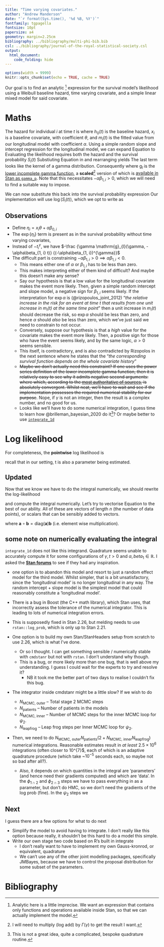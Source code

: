 ```yaml
---
title: "Time varying covariates."
author: "Andrew Manderson"
date: "`r format(Sys.time(), '%d %B, %Y')`"
fontfamily: tgpagella
fontsize: 10pt
papersize: a4
geometry: margin=2.25cm
bibliography: ../bibliography/multi-phi-bib.bib
csl: ../bibliography/journal-of-the-royal-statistical-society.csl
output: 
  html_document:
    code_folding: hide
---
```


```r
options(width = 9999)
knitr::opts_chunk$set(echo = TRUE, cache = TRUE)
```

Our goal is to find an analytic [^1] expression for the survival model's likelihood using a Weibull baseline hazard, time varying covariate, and a simple linear mixed model for said covariate.  

[^1]: Analytic here is a little imprecise. We want an expression that contains only functions and operations available inside Stan, so that we can actually implement the model.

# Maths

The hazard for individual $i$ at time $t$ is
\begin{equation}
  h_{i}(t) = h_{0}(t) \exp\{x_{i}\theta + \alpha m_{i}(t)\}
  \label{eqn:time-varying-general}
\end{equation}
where $h_{0}(t)$ is the baseline hazard, $x_{i}$ is a baseline covariate, with coefficient $\theta$, and $m_{i}(t)$ is the fitted value from our longitudinal model with coefficient $\alpha$. 
Using a simple random slope and intercept regression for the longitudinal model, we can expand Equation \eqref{eqn:time-varying-general} to
\begin{equation}
  h_{i}(t) = \gamma t^{\gamma - 1} \exp\{x_{i}\theta + \alpha (\beta_{0, i} + \beta_{1, i}t)\}
  \label{eqn:time-varying-specific}
\end{equation}
Evaluating the likelihood requires both the hazard and the survival probability $S_{i}(t)$
\begin{equation}
  S_{i}(t) = \exp \left\{
    - \int_{0}^{t} h_{i}(u) \text{d}u
  \right\}
\end{equation}
Substiuting Equation \eqref{eqn:time-varying-specific} in and rearranging yields
\begin{align}
  S_{i}(t) &= \exp \left\{
    -\int_{0}^{t} 
        \gamma u^{\gamma - 1} 
        \exp\{x_{i}\theta + \alpha (\beta_{0, i} + \beta_{1, i}t)\} 
    \text{d}u
  \right\} \\
  &= 
    \exp \left\{
      -
      \left(
        \gamma 
        \exp\{x_{i}\theta + \alpha\beta_{0, i}\}
        \int_{0}^{t} 
          u^{\gamma - 1}
          \exp\{\alpha \beta_{1, i} u\}
        \text{d}u
      \right)
    \right\}
\end{align}
The last term looks like the kernel of a gamma distribution. Consequently
\begin{align}
  \int_{0}^{t} u^{\gamma - 1} \exp\{\alpha \beta_{1, i} u\} \text{d}u &=
    \frac {\Gamma(\gamma)} {(-\alpha\beta_{1, i})^{\gamma}}
    \int_{0}^{t} 
      \frac {(-\alpha\beta_{1, i})^{\gamma}} {\Gamma(\gamma)}
      u^{\gamma - 1} \exp\{\alpha \beta_{1, i} u\} 
    \text{d}u \\
  &=
    \frac {\Gamma(\gamma)} {(-\alpha\beta_{1, i})^{\gamma}}
    \frac {1} {\Gamma(\gamma)}
    \mathrm{g}_{l}(\gamma, -\alpha\beta_{1, i} t) \\
  &= 
    \frac {1} {(-\alpha\beta_{1, i})^{\gamma}}
    \mathrm{g}_{l}(\gamma, -\alpha\beta_{1, i} t) 
\end{align}
where $\mathrm{g}_{l}$ is the [lower incomplete gamma function](https://en.wikipedia.org/wiki/Incomplete_gamma_function), a __scaled__[^2] version of which is [available in Stan as `gamma_p`](https://mc-stan.org/docs/2_26/functions-reference/betafun.html). Note that this necessitates $-\alpha\beta_{1, i} > 0$, which we will need to find a suitable way to impose.

[^2]: I will need to multiply (log add) by $\Gamma(\gamma)$ to get the result I want.

We can now substitute this back into the survival probability expression
\begin{equation}
  S_{i}(t) = \exp \left\{
      -
      \left(
        \gamma 
        \exp\{x_{i}\theta + \alpha\beta_{0, i}\}
        \frac {1} {(-\alpha\beta_{1, i})^{\gamma}}
        \mathrm{g}_{l}(\gamma, -\alpha\beta_{1, i} t)
      \right)
    \right\}
\end{equation}
Our implementation will use $\log(S_{i}(t))$, which we opt to write as
\begin{equation}
  \log(S_{i}(t)) = -
    \frac {
      \gamma \mathrm{g}_{l}(\gamma, -\alpha\beta_{1, i} t)
    } {
      (-\alpha\beta_{1, i})^{\gamma}
    }  
    \exp\{x_{i}\theta + \alpha\beta_{0, i}\}
\end{equation}

## Observations

- Define $\eta_{i} = x_{i}\theta + \alpha\beta_{0, i}$
- The $\exp\{\eta_{i}\}$ term is present as in the survival probability without time varying covariates,
- Instead of $-t_{i}^{\gamma}$, we have $-\frac {\gamma \mathrm{g}_{l}(\gamma, -\alpha\beta_{1, i} t)} {(-\alpha\beta_{1, i})^{\gamma}}$
- The difficult part is constraining $-\alpha\beta_{1, i} > 0 \implies \alpha\beta_{1, i} < 0$.
    - This means either one of $\alpha$ or $\beta_{1, i}$ has to be less than zero.
    - This makes interpreting either of them kind of difficult? And maybe this doesn't make any sense?
    - Say our hypothesis is that a low value for the longitudinal covariate makes the event more likely. Then, given a simple random intercept and slope model, a negative sign for $\beta_{1, i}$ seems likely. If the interpretation for $\exp{\alpha}$ is (@rizopoulos_joint_2012) "_the relative increase in the risk for an event at time $t$ that results from one unit increase in $m_{i}(t)$ at the same time point_" then a unit increase in $m_{i}(t)$ should decrease the risk, so $\exp{\alpha}$ should be less than zero, and hence $\alpha$ should _also_ be less than zero, which we've just said we need to constrain to not occur.
    - Conversely, suppose our hypothesis is that a _high_ value for the covariate makes the event more likely. Then, a positive sign for those who have the event seems likely, and by the same logic, $\alpha > 0$ seems sensible. 
    - This itself, is contradictory, and is also contradicted by Rizopolos in the next sentence where he states that the "_the corresponding survival function depends on the whole covariate history_"
    - ~~Maybe we don't actually need this constraint? If one uses the power series definition of the lower incomplete gamma function, then it is relatively easy to see why it admits negative second arguments:
    \begin{equation}
      \mathrm{g}_{l}(\gamma, -\alpha\beta_{1, i} t) = 
        (-\alpha\beta_{1, i} t)^{\gamma}
        \exp\{\alpha\beta_{1, i} t\}
        \sum_{k = 0}^{\infty}
          \frac{(-\alpha\beta_{1, i} t)^{k}}
          {\gamma^{\overline{k + 1}}}
    \end{equation}
    where 
    \begin{equation}
      \gamma^{\overline{k + 1}} = \prod_{j = 0}^{k}(\gamma + j)
    \end{equation}
    which, according to the [most authoritative of sources](https://dlmf.nist.gov/8.11#ii), is absolutely convergent. Whilst neat, we'll have to wait and see if the implementation possesses the required numerical stability for our purpose~~.
    Nope, if $\gamma$ is not an integer, then the result is a complex number, and no good for us.
    - Looks like we'll have to do some numerical integration, I guess time to learn how @brilleman_bayesian_2020 do it[^3]? Or maybe better to use [`integrate_1d`](https://mc-stan.org/docs/2_22/functions-reference/functions-1d-integrator.html)
    
[^3]: This is not a great idea, quite a complicated, bespoke quadrature routine.

# Log likelihood

For completeness, the __pointwise__ log likelihood is  
\begin{equation}
  \log(\gamma) + (\gamma - 1) \log(t) +
  x_{i} \theta + \alpha(\beta_{0, i} + \beta_{1, i} t) -
  \left(
    \frac {
        \gamma \mathrm{g}_{l}(\gamma, -\alpha\beta_{1, i} t)
      } {
        (-\alpha\beta_{1, i})^{\gamma}
      }  
    \exp\{x_{i}\theta + \alpha\beta_{0, i}\}
  \right)
\end{equation}

recall that in our setting, t is also a parameter being estimated.

## Updated

Now that we know we have to do the integral numerically, we should rewrite the log-likelihood 

\begin{equation}
  \log(\mathcal{L}(t_i \mid x_{i}))  = \log(h_{i}(t)) + \log(S_{i}(t)) = 
    \log(\gamma) + (\gamma - 1) \log(t) +
  x_{i} \theta + \alpha(\beta_{0, i} + \beta_{1, i} t)
    - \gamma 
      \exp\{x_{i}\theta + \alpha\beta_{0, i}\}
      \int_{0}^{t} 
        u^{\gamma - 1}
        \exp\{\alpha \beta_{1, i} u\}
      \text{d}u
  \label{eqn:point-wise-log-likelihood}
\end{equation} 

and compute the integral numerically. 
Let's try to vectorise Equation \ref{eqn:point-wise-log-likelihood} to the best of our ability. All of these are vectors of length $n$ (the number of data points), or scalars that can be sensibly added to vectors.

\begin{equation}
  \log(\boldsymbol{\mathcal{L}}(\boldsymbol{t} \mid \boldsymbol{x})) =
    n \log(\gamma) + 
    (\gamma - 1) \log(\boldsymbol{t}) +
    \boldsymbol{x}\theta +
    \alpha(
      \boldsymbol{\beta}_{0} + 
      \boldsymbol{\beta}_{1} \circ \boldsymbol{t}
    ) -
    \gamma \exp\{\boldsymbol{x} \theta + \alpha \boldsymbol{\beta}_{0}\}
    \circ
    \int_{\boldsymbol{0}}^{\boldsymbol{t}}
      \boldsymbol{u}^{\gamma - 1}
      \exp\{\alpha \boldsymbol{\beta}_{1} \circ \boldsymbol{u}\}
    \text{d}\boldsymbol{u}
\end{equation}

where $\boldsymbol{a} \circ \boldsymbol{b} = \text{diag}(\boldsymbol{a})\boldsymbol{b}$ (i.e. element wise multiplication).

## some note on numerically evaluating the integral

`integrate_1d` does not like this integrand. Quadrature seems unable to accurately compute it for some configurations of $\gamma, t > 0$ and $\alpha, beta_{1} \in \mathbb{R}$. I asked the [__Stan forums__](https://discourse.mc-stan.org/t/stabilising-survival-model-integrand-for-use-in-integrate-1d/20443) to see if they had any inspiration.

- one option is to abandon this model and resort to just a random effect model for the third model. Whilst simpler, that is a bit unsatisfactory, since the 'longitudinal model' is no longer longitudinal in any way. The random intercept + slope model is the simplest model that could reasonably constitute a 'longitudinal model'.

- There is a bug in Boost (the C++ math library), which Stan uses, that incorrectly assess the tolerance of the numerical integrator. This is leading to lots of numerical integration errors.

- This is supposedly fixed in Stan 2.26, but melding needs to use `rstan::log_prob`, which is only up to Stan 2.21. 

- One option is to build my own Stan/StanHeaders setup from scratch to use 2.26, which is what I've done. 
    - Or so I thought. I can get something sensible / numerically stable with `cmdstanr` but not with `rstan`. I don't understand why though.
    - This is a bug, or more likely more than one bug, that is well above my understanding. I guess I could wait for the experts to try and resolve it?
        - NB it took me the better part of two days to realise I couldn't fix this bug.

- The integrator inside cmdstanr might be a little slow? If we wish to do
    - $N_{\text{MCMC, outer}}$ -- Total stage 2 MCMC steps
    - $N_{\text{patients}}$ -- Number of patients in the models
    - $N_{\text{MCMC, inner}}$ -- Number of MCMC steps for the inner MCMC loop for $\psi_{2}$.
    - $N_{\text{leapfrog}}$ -- Leap frog steps per Inner MCMC loop for $\psi_{2}$.
- Then, we need to do $N_{\text{MCMC, outer}}N_{\text{patients}}(2 + N_{\text{MCMC, inner}}N_{\text{leapfrog}})$ numerical integrations. Reasonable estimates result in _at least_ $2.5\times 10^{6}$ integrations (often closer to 10^{7}$, each of which is an adaptive quadrature procedure (which take ~$10^{-5}$ seconds each, so maybe not so bad after all?). 
    - Also, it depends on which quantities in the integral are 'parameters' (and hence need their gradients computed) and which are 'data'. In the $\phi_{1 \cap 2}$ and $\phi_{2 \cap 3}$ steps we have to pass everything in as a parameter, but don't do HMC, so we don't need the gradients of the log prob (fine). In the $\psi_{2}$ steps we 

## Next

I guess there are a few options for what to do next

- Simplify the model to avoid having to integrate. I don't really like this option because really, it shouldn't be this hard to do a model this simple.
- Write our own stage two code based on R's built in integrate
    - I don't really want to have to implement my own Gauss-kronrod, or equivalent, quadrature
    - We can't use any of the other joint modelling packages, specifically JMBayes, because we have to control the proposal distribution for some subset of the parameters.

# Bibliography